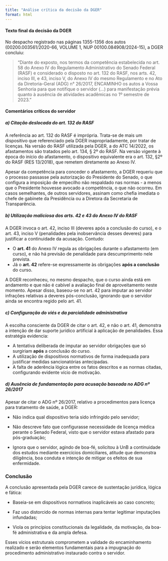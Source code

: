 ```yaml
---
title: "Análise crítica da decisão da DGER"
format: html
---
```


#### Texto final da decisão da DGER

No despacho registrado nas páginas 1355-1356 dos autos (00200.003561/2020-66, VOLUME 1, NUP 00100.084908/2024-15), a DGER concluiu:

> "Diante do exposto, nos termos da competência estabelecida no art. 58 do Anexo IV do Regulamento Administrativo do Senado Federal (RASF) e considerado o disposto no art. 132 do RASF, nos arts. 42, inciso III, e 43, inciso V, do Anexo IV do mesmo Regulamento e no Ato da Diretoria-Geral (ADG) n° 26/2017, ENCAMINHO os autos a Vossa Senhoria para que notifique o servidor (...) para manifestação prévia quanto à ausência de atividades acadêmicas no 1º semestre de 2023."

#### Comentários críticos do servidor

##### a) Citação deslocada do art. 132 do RASF

A referência ao art. 132 do RASF é imprópria. Trata-se de mais um dispositivo que referenciado pela DGER inapropriadamente, por tratar de licenças. Na versão do RASF utilizada pela DGER, a do ATC 14/2022, os afastamentos são tratados pelo art. 134, § 2º do RASF. Na versão vigente à época do início do afastamento, o dispositivo equivalente era o art. 132, §2º do RASF (RES 13/2018), que remetem diretamente ao Anexo IV. 

Apesar da competência para conceder o afastamento, a DGER requeriu que o processo passasse pela autorização do Presidente do Senado, o que configura a imposição de empecilho não respaldado nas normas - a menos que o Presidente houvesse avocado a competência, o que não ocorreu. Em casos semelhantes, de outros servidores, assinam como chefia imediata o chefe de gabinete da Presidência ou a Diretora da Secretaria de Transparência.

##### b) Utilização maliciosa dos arts. 42 e 43 do Anexo IV do RASF

A DGER invoca o art. 42, inciso III (deveres após a conclusão do curso), e o art. 43, inciso V (penalidades pela inobservância desses deveres) para justificar a continuidade da acusação. Contudo:

  - O **art. 41** do Anexo IV regula as obrigações durante o afastamento (em curso), e não há previsão de penalidade para descumprimento nele prevista.
  - Já o **art. 42** refere-se expressamente às obrigações **após a conclusão** do curso.

A DGER reconheceu, no mesmo despacho, que o curso ainda está em andamento e que não é cabível a avaliação final de aproveitamento neste momento. Apesar disso, baseou-se no art. 42 para imputar ao servidor infrações relativas a deveres pós-conclusão, ignorando que o servidor ainda se encontra regido pelo art. 41.

##### c) Configuração do viés e da parcialidade administrativa

A escolha consciente da DGER de citar o art. 42, e não o art. 41, demonstra a intenção de dar suporte jurídico artificial à aplicação de penalidades. Essa estratégia evidencia:

  - A tentativa deliberada de imputar ao servidor obrigações que só surgiriam **após** a conclusão do curso.
  - A utilização de dispositivos normativos de forma inadequada para justificar medidas sancionatórias antecipadas.
  - A falta de aderência lógica entre os fatos descritos e as normas citadas, configurando evidente vício de motivação.

##### d) Ausência de fundamentação para acusação baseada no ADG nº 26/2017

Apesar de citar o ADG nº 26/2017, relativo a procedimentos para licença para tratamento de saúde, a DGER:

  - Não indica qual dispositivo teria sido infringido pelo servidor;
  
  - Não descreve fato que configurasse necessidade de licença médica perante o Senado Federal, visto que o servidor estava afastado para pós-graduação;
  
  - Ignora que o servidor, agindo de boa-fé, solicitou à UnB a continuidade dos estudos mediante exercícios domiciliares, atitude que demonstra diligência, boa conduta e intenção de mitigar os efeitos de sua enfermidade.

### Conclusão

A conclusão apresentada pela DGER carece de sustentação jurídica, lógica e fática:

  - Baseia-se em dispositivos normativos inaplicáveis ao caso concreto;
  
  - Faz uso distorcido de normas internas para tentar legitimar imputações infundadas;
  
  - Viola os princípios constitucionais da legalidade, da motivação, da boa-fé administrativa e da ampla defesa.

Esses vícios estruturais comprometem a validade do encaminhamento realizado e serão elementos fundamentais para a impugnação do procedimento administrativo instaurado contra o servidor.
